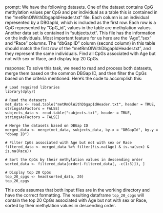 prompt:
We have the following datasets. One of the dataset contains CpG methylation values per CpG and per individual as a table this is contained in the “metRmOlWithDbgapIdHeader.txt” file. Each column is an individual represented by a DBGapId, which is included as the first row. Each row is a CpG represented by "CpG_id", values in the table are methylation values. Another data set is contained in “subjects.txt”. This file has the information on the individuals. Most important feature for us here are the "Age","sex" and "Race" columns. The "dbGap ID" column (second column) in this table should match the first row of the "metRmOlWithDbgapIdHeader.txt", and they represent the same individuals. Find all CpGs associated with Age but not with sex or Race, and display top 20 CpGs.

response:
To solve this task, we need to read and process both datasets, merge them based on the common DBGap ID, and then filter the CpGs based on the criteria mentioned. Here's the code to accomplish this:

```
# Load required libraries
library(dplyr)

# Read the datasets
met_data <- read.table("metRmOlWithDbgapIdHeader.txt", header = TRUE, stringsAsFactors = FALSE)
subjects_data <- read.table("subjects.txt", header = TRUE, stringsAsFactors = FALSE)

# Merge the datasets based on DBGap ID
merged_data <- merge(met_data, subjects_data, by.x = "DBGapId", by.y = "dbGap ID")

# Filter CpGs associated with Age but not with sex or Race
filtered_data <- merged_data %>% filter(!is.na(Age) & is.na(sex) & is.na(Race))

# Sort the CpGs by their methylation values in descending order
sorted_data <- filtered_data[order(-filtered_data[, -c(1:3)]), ]

# Display top 20 CpGs
top_20_cpgs <- head(sorted_data, 20)
top_20_cpgs
```

This code assumes that both input files are in the working directory and have the correct formatting. The resulting dataframe `top_20_cpgs` will contain the top 20 CpGs associated with Age but not with sex or Race, sorted by their methylation values in descending order.
